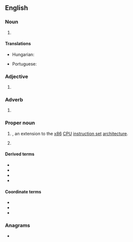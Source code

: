 {{also|sse}}
==English==

===Noun===
{{en-noun|-}}

# {{init of|en|south-southeast}}

====Translations====
{{trans-top|initialism of south-southeast}}
* Hungarian: {{t+|hu|DDK}}
{{trans-mid}}
* Portuguese: {{t|pt|SSE}}
{{trans-bottom}}

===Adjective===
{{en-adj|-}}

# {{init of|en|south-southeast}}

===Adverb===
{{en-adv|-}}

# {{init of|en|south-southeast}}

===Proper noun===
{{en-proper-noun}}

# {{lb|en|computing}} {{init of|en|{{w|Streaming SIMD Extensions}}|nodot=1}}, an extension to the [[x86]] [[CPU]] [[instruction set]] [[architecture]].
# {{lb|en|linguistics}} {{init of|en|[[standard|Standard]] [[Scottish English]]/Scottish Standard English}}

====Derived terms====
* {{l|en|SSE2}}
* {{l|en|SSE3}}
* {{l|en|SSSE3}}
* {{l|en|SSE4}}

====Coordinate terms====
* {{l|en|x87}}
* {{l|en|3DNow%21|3DNow!}}
* {{l|en|MMX}}

===Anagrams===
* {{anagrams|en|a=ess|-ess|-ses|ESS|Ess.|SES|SEs|ess}}

{{C|en|Compass points}}